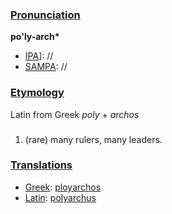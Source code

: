 ===[[Pronunciation]]===

'''po'ly-arch*'''
*[[IPA]]]: //
*[[SAMPA]]: //
===[[Etymology]]===

Latin from Greek ''poly'' + ''archos''

===[[]]===

# (rare) many rulers, many leaders.
===[[Translations]]===

*[[Greek]]: [[ployarchos]]
*[[Latin]]: [[polyarchus]]